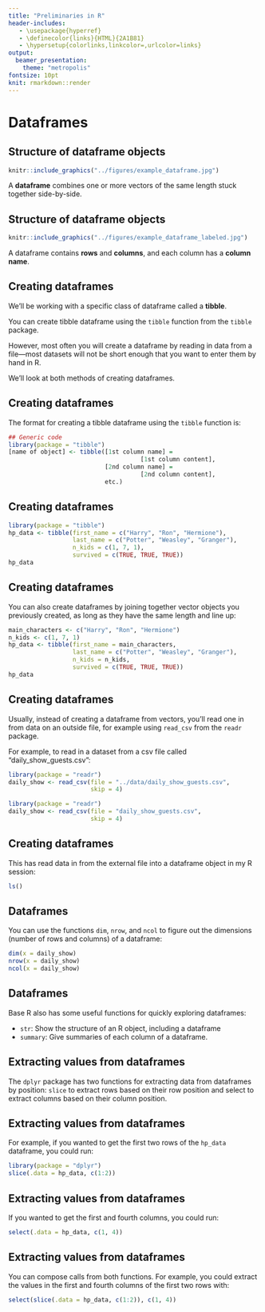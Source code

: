 ```yaml
---
title: "Preliminaries in R"
header-includes:
   - \usepackage{hyperref}
   - \definecolor{links}{HTML}{2A1B81}
   - \hypersetup{colorlinks,linkcolor=,urlcolor=links}
output: 
  beamer_presentation:
    theme: "metropolis"
fontsize: 10pt
knit: rmarkdown::render
---
```


# Dataframes

## Structure of dataframe objects

```r
knitr::include_graphics("../figures/example_dataframe.jpg")
```

A **dataframe** combines one or more vectors of the same length stuck together
side-by-side. 

## Structure of dataframe objects

```r
knitr::include_graphics("../figures/example_dataframe_labeled.jpg")
```

A dataframe contains **rows** and **columns**, and each column has a 
**column name**.

## Creating dataframes

We'll be working with a specific class of dataframe called a **tibble**.

You can create tibble dataframe using the `tibble` function from the `tibble`
package. 

However, most often you will create a dataframe by reading in data from
a file---most datasets
will not be short enough that you want to enter them by hand in R.

We'll look at both methods of creating dataframes.

## Creating dataframes

The format for creating a tibble dataframe using the `tibble` function is:

```r
## Generic code
library(package = "tibble")
[name of object] <- tibble([1st column name] = 
                                     [1st column content],
                           [2nd column name] = 
                                     [2nd column content],
                           etc.)
```

## Creating dataframes

```r
library(package = "tibble")
hp_data <- tibble(first_name = c("Harry", "Ron", "Hermione"),
                  last_name = c("Potter", "Weasley", "Granger"),
                  n_kids = c(1, 7, 1),
                  survived = c(TRUE, TRUE, TRUE))
hp_data
```

## Creating dataframes

You can also create dataframes by joining together vector objects you previously
created, as long as they have the same length and line up:

```r
main_characters <- c("Harry", "Ron", "Hermione")
n_kids <- c(1, 7, 1)
hp_data <- tibble(first_name = main_characters,
                  last_name = c("Potter", "Weasley", "Granger"),
                  n_kids = n_kids,
                  survived = c(TRUE, TRUE, TRUE))
hp_data
```

## Creating dataframes

Usually, instead of creating a dataframe from vectors, you'll read one in from
data on an outside file, for example using `read_csv` from the `readr` package.

\medskip

For example, to read in a dataset from a csv file called "daily_show_guests.csv":

```r
library(package = "readr")
daily_show <- read_csv(file = "../data/daily_show_guests.csv",
                       skip = 4)
```
```r
library(package = "readr")
daily_show <- read_csv(file = "daily_show_guests.csv",
                       skip = 4)
```

## Creating dataframes

This has read data in from the external file into a dataframe object in my R
session:

```r
ls()
```

## Dataframes

You can use the functions `dim`, `nrow`, and `ncol` to figure out the dimensions
(number of rows and columns) of a dataframe:

```r
dim(x = daily_show)
nrow(x = daily_show)
ncol(x = daily_show)
```

## Dataframes

Base R also has some useful functions for quickly exploring dataframes:

- `str`: Show the structure of an R object, including a dataframe
- `summary`: Give summaries of each column of a dataframe.


## Extracting values from dataframes

The `dplyr` package has two functions for extracting data from dataframes by position: 
`slice` to extract rows based on their row position and select to extract columns
based on their column position.

## Extracting values from dataframes

For example, if you wanted to get the first two rows of the `hp_data`
dataframe, you could run:

```r
library(package = "dplyr")
slice(.data = hp_data, c(1:2))
```

## Extracting values from dataframes

If you wanted to get the first and fourth columns, you could run: 

```r
select(.data = hp_data, c(1, 4))
```

## Extracting values from dataframes

You can compose calls from both functions. For example, you could extract the
values in the first and fourth columns of the first two rows with: 

```r
select(slice(.data = hp_data, c(1:2)), c(1, 4))
```



<!-- ## Dataframes -->

<!-- You can use indexing (`[..., ...]`) for dataframes, too, but now they'll have -->
<!-- two dimensions (rows, then columns). For example: -->

<!-- ```{r} -->
<!-- hp_data[1:2, 2] # First two rows, second column -->
<!-- ``` -->

<!-- ## Dataframes -->

<!-- If you want all of something, leave the designated spot blank. For example: -->

<!-- ```{r} -->
<!-- hp_data[3, ] # Last row, all columns -->
<!-- ``` -->

